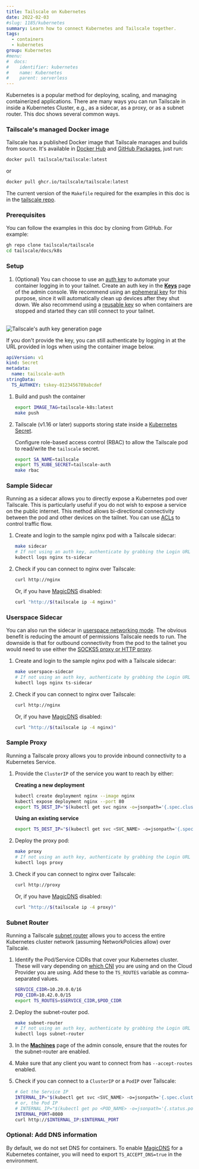 ```yaml
---
title: Tailscale on Kubernetes
date: 2022-02-03
#slug: 1185/kubernetes
summary: Learn how to connect Kubernetes and Tailscale together.
tags:
  - containers
  - kubernetes
group: Kubernetes
#menu:
#  docs:
#    identifier: kubernetes
#    name: Kubernetes
#    parent: serverless
---
```


Kubernetes is a popular method for deploying, scaling, and managing containerized
applications. There are many ways you can run Tailscale in inside a Kubernetes Cluster,
e.g., as a sidecar, as a proxy, or as a subnet router. This doc shows several common ways.

### Tailscale's managed Docker image

Tailscale has a published Docker image that Tailscale manages and builds from source. It's available in [Docker Hub](https://hub.docker.com/r/tailscale/tailscale) and [GitHub Packages](https://github.com/orgs/tailscale/packages/container/package/tailscale), just run:

```bash
docker pull tailscale/tailscale:latest
```

or

```bash
docker pull ghcr.io/tailscale/tailscale:latest
```

The current version of the `Makefile` required for the examples in this doc is in the [tailscale repo](https://github.com/tailscale/tailscale/blob/main/docs/k8s/Makefile).

### Prerequisites

You can follow the examples in this doc by cloning from GitHub. For example:

```bash
gh repo clone tailscale/tailscale
cd tailscale/docs/k8s
```

### Setup

1. (Optional) You can choose to use an [auth key][auth keys] to automate your container logging in
   to your tailnet. Create an auth key in the [**Keys**][auth keys page] page of the admin console.
   We recommend using an [ephemeral key][ephemeral node] for this purpose, since it will
   automatically clean up devices after they shut down. We also recommend using a
   [reusable key][reusable key] so when containers are stopped and started they can still connect to
   your tailnet.

<br />
<Image
  alt="Tailscale's auth key generation page"
  className="bordered"
  width={800}
  height={1156}
  src="/images/solutions/kubernetes/ephemeral-keys.png"
/>

If you don't provide the key, you can still authenticate by logging in at the URL provided in logs when using the container image below.

```yaml
apiVersion: v1
kind: Secret
metadata:
  name: tailscale-auth
stringData:
  TS_AUTHKEY: tskey-0123456789abcdef
```

1. Build and push the container

   ```bash
   export IMAGE_TAG=tailscale-k8s:latest
   make push
   ```

1. Tailscale (v1.16 or later) supports storing state inside a
   [Kubernetes Secret](https://kubernetes.io/docs/concepts/configuration/secret/).

   Configure role-based access control (RBAC) to allow the Tailscale pod to read/write the `tailscale` secret.

   ```bash
   export SA_NAME=tailscale
   export TS_KUBE_SECRET=tailscale-auth
   make rbac
   ```

### Sample Sidecar

Running as a sidecar allows you to directly expose a Kubernetes pod over Tailscale. This is particularly useful if you do not wish to expose a service on the public internet. This method allows bi-directional connectivity between the pod and other devices on the tailnet. You can use [ACLs][acls] to control traffic flow.

1. Create and login to the sample nginx pod with a Tailscale sidecar:

   ```bash
   make sidecar
   # If not using an auth key, authenticate by grabbing the Login URL here:
   kubectl logs nginx ts-sidecar
   ```

1. Check if you can connect to nginx over Tailscale:

   ```bash
   curl http://nginx
   ```

   Or, if you have [MagicDNS][magicdns] disabled:

   ```bash
   curl "http://$(tailscale ip -4 nginx)"
   ```

### Userspace Sidecar

You can also run the sidecar in [userspace networking mode][userspace]. The obvious benefit is reducing the amount of permissions Tailscale needs to run. The downside is that for outbound connectivity from the pod to the tailnet you would need to use either the [SOCKS5 proxy or HTTP proxy][socks5 vs http].

1. Create and login to the sample nginx pod with a Tailscale sidecar:

   ```bash
   make userspace-sidecar
   # If not using an auth key, authenticate by grabbing the Login URL here:
   kubectl logs nginx ts-sidecar
   ```

1. Check if you can connect to nginx over Tailscale:

   ```bash
   curl http://nginx
   ```

   Or, if you have [MagicDNS][magicdns] disabled:

   ```bash
   curl "http://$(tailscale ip -4 nginx)"
   ```

### Sample Proxy

Running a Tailscale proxy allows you to provide inbound connectivity to a Kubernetes Service.

1. Provide the `ClusterIP` of the service you want to reach by either:

   **Creating a new deployment**

   ```bash
   kubectl create deployment nginx --image nginx
   kubectl expose deployment nginx --port 80
   export TS_DEST_IP="$(kubectl get svc nginx -o=jsonpath='{.spec.clusterIP}')"
   ```

   **Using an existing service**

   ```bash
   export TS_DEST_IP="$(kubectl get svc <SVC_NAME> -o=jsonpath='{.spec.clusterIP}')"
   ```

1. Deploy the proxy pod:

   ```bash
   make proxy
   # If not using an auth key, authenticate by grabbing the Login URL here:
   kubectl logs proxy
   ```

1. Check if you can connect to nginx over Tailscale:

   ```bash
   curl http://proxy
   ```

   Or, if you have [MagicDNS][magicdns] disabled:

   ```bash
   curl "http://$(tailscale ip -4 proxy)"
   ```

### Subnet Router

Running a Tailscale [subnet router][subnets] allows you to access the entire Kubernetes cluster network (assuming NetworkPolicies allow) over Tailscale.

1. Identify the Pod/Service CIDRs that cover your Kubernetes cluster. These will vary depending on [which CNI](https://kubernetes.io/docs/concepts/cluster-administration/networking/) you are using and on the Cloud Provider you are using. Add these to the `TS_ROUTES` variable as comma-separated values.

   ```bash
   SERVICE_CIDR=10.20.0.0/16
   POD_CIDR=10.42.0.0/15
   export TS_ROUTES=$SERVICE_CIDR,$POD_CIDR
   ```

1. Deploy the subnet-router pod.

   ```bash
   make subnet-router
   # If not using an auth key, authenticate by grabbing the Login URL here:
   kubectl logs subnet-router
   ```

1. In the [**Machines**][machines page] page of the admin console, ensure that the routes for the subnet-router are enabled.

1. Make sure that any client you want to connect from has `--accept-routes` enabled.

1. Check if you can connect to a `ClusterIP` or a `PodIP` over Tailscale:

   ```bash
   # Get the Service IP
   INTERNAL_IP="$(kubectl get svc <SVC_NAME> -o=jsonpath='{.spec.clusterIP}')"
   # or, the Pod IP
   # INTERNAL_IP="$(kubectl get po <POD_NAME> -o=jsonpath='{.status.podIP}')"
   INTERNAL_PORT=8080
   curl http://$INTERNAL_IP:$INTERNAL_PORT
   ```

### Optional: Add DNS information

By default, we do not set DNS for containers. To enable [MagicDNS][magicdns] for a Kubernetes container, you will need to export `TS_ACCEPT_DNS=true` in the environment.

[acls]: /kb/1018/acls/
[auth keys]: /kb/1085/auth-keys/
[auth keys page]: https://login.tailscale.com/admin/settings/keys
[ephemeral node]: /kb/1111/ephemeral-nodes
[machines page]: https://login.tailscale.com/admin/machines
[magicdns]: /kb/1081/magicdns/
[reusable key]: /kb/1085/auth-keys/#types-of-auth-keys
[socks5 vs http]: /kb/1112/userspace-networking/#socks5-vs-http
[subnets]: /kb/1019/subnets/
[userspace]: /kb/1112/userspace-networking/
